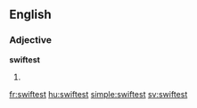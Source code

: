 ==English==

===Adjective===
'''swiftest'''

# {{superlative of|swift}}

[[fr:swiftest]]
[[hu:swiftest]]
[[simple:swiftest]]
[[sv:swiftest]]